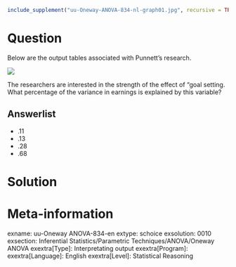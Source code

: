 ```r
include_supplement("uu-Oneway-ANOVA-834-nl-graph01.jpg", recursive = TRUE)
```
Question
========
Below are the output tables associated with Punnett's research.

![](uu-Oneway-ANOVA-834-nl-graph01.jpg)

The researchers are interested in the strength of the effect of "goal setting. What percentage of the variance in earnings is explained by this variable?

Answerlist
----------
* .11
* .13
* .28
* .68


Solution
========

Meta-information
================
exname: uu-Oneway ANOVA-834-en
extype: schoice
exsolution: 0010
exsection: Inferential Statistics/Parametric Techniques/ANOVA/Oneway ANOVA
exextra[Type]: Interpretating output
exextra[Program]: 
exextra[Language]: English
exextra[Level]: Statistical Reasoning